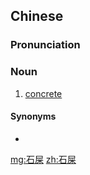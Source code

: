 ==Chinese==
{{zh-forms}}

===Pronunciation===
{{zh-pron
|m=shíshǐ
|c=sek6 si2
|cat=n
}}

===Noun===
{{zh-noun}}

# {{lb|zh|chiefly|Cantonese}} [[concrete]]

====Synonyms====
* {{zh-l|混凝土}}

[[mg:石屎]]
[[zh:石屎]]